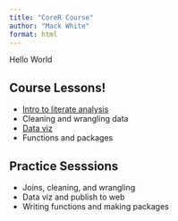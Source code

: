```yaml
---
title: "CoreR Course"
author: "Mack White"
format: html
---
```


Hello World

## Course Lessons!
- [Intro to literate analysis](docs/literate-analysis.html)
- Cleaning and wrangling data
- [Data viz](docs/data-viz.html)
- Functions and packages

## Practice Sesssions
- Joins, cleaning, and wrangling
- Data viz and publish to web
- Writing functions and making packages